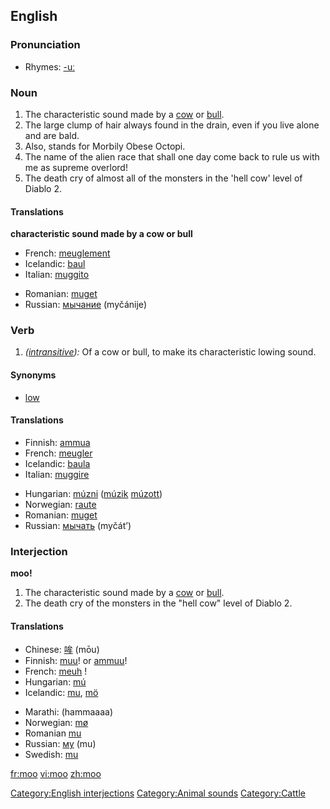 {{see|MOO}}
==English==

===Pronunciation===
*Rhymes: [[Rhymes:English:-uː|-uː]]

===Noun===
{{en-noun}}
# The characteristic sound made by a [[cow]] or [[bull]].
# The large clump of hair always found in the drain, even if you live alone and are bald.
# Also, stands for Morbily Obese Octopi.
# The name of the alien race that shall one day come back to rule us with me as supreme overlord!
# The death cry of almost all of the monsters in the 'hell cow' level of Diablo 2.
====Translations====

'''characteristic sound made by a cow or bull'''
{{top}}
*French: [[meuglement]] {{m}}
*Icelandic: [[baul]] {{n}}
*Italian: [[muggito]] {{m}}
{{mid}}
*Romanian: [[muget]] {{n}}
*Russian: [[мычание]] (myčánije) {{n}}
{{bottom}}

===Verb===
{{en-verb}}
# ''([[intransitive]]):'' Of a cow or bull, to make its characteristic lowing sound.

====Synonyms====
*[[low]]

====Translations====
{{top}}
*Finnish: [[ammua]]
*French: [[meugler]]
*Icelandic: [[baula]]
*Italian: [[muggire]]
{{mid}}
*Hungarian: [[múzni]] ([[múzik]] [[múzott]])
*Norwegian: [[raute]]
*Romanian: [[muget]]
*Russian: [[мычать]] (myčát’)
{{bottom}}

===Interjection===
'''moo!'''
# The characteristic sound made by a [[cow]] or [[bull]].
# The death cry of the monsters in the "hell cow" level of Diablo 2.
[[Category:English interjections]]
====Translations====
{{top}}
*Chinese: [[哞]] (mōu)
*Finnish: [[muu]]! or [[ammuu]]!
*French: [[meuh]]&nbsp;!
*Hungarian: [[mú]]
*Icelandic: [[mu]], [[mö]]
{{mid}}
*Marathi: (hammaaaa)
*Norwegian: [[mø]]
*Romanian [[mu]]
*Russian: [[му]] (mu)
*Swedish: [[mu]]
{{bottom}}

[[Category:Animal sounds]]
[[Category:Cattle]]

[[fr:moo]]
[[vi:moo]]
[[zh:moo]]